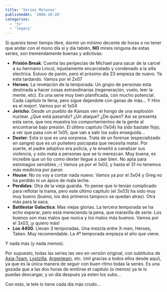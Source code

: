 ```yaml
---
title: 'Series Molonas'
publishedAt: '2006-10-20'
categories:
  - 'tv'
  - 'legacy'
---
```


Si quereis tener tiempo libre, dormir un mínimo decente de horas o no tener que andar con el mono día si y día tabién, **NO** mireis ninguna de estas series, son tremendamente buenas y adictivas:

- **Prisión Break**: Cuenta las peripecias de Michael para sacar de la carcel a su hermano Lincol, injustamente encarcelado y condenado a la silla electrica. Estuvo de parón, pero el próximo dia 23 empieza de nuevo. Ya esta tardando. Vamos por el 2x07
- **Heroes**: La revelación de la temporada. Un grupo de personas esta destinada a hacer cosas extraodinarias (regeneración, vuelo, leer la mente, etc). Es una serie muy bien planificada, con mucho potencial. Cada capitulo te llena, pero sigue dejandote con ganas de más... Y Hiro es el mejor!. Vamos por el 1x04
- **Jericho**: Desde un pueblo de Kansas ven el hongo de una explosión nuclear. ¿Que está pasando? ¿Un ataque? ¿De quien? Asi se presenta esta serie, que nos muestra los comportamientos de la gente al encontrarse bajo presión. El último capitulo (1x04) ha sido bastate flojo, a ver que pasa con el 1x05, que van a salir los subs enseguida...
- **Dexter**: Esta si que es una sorpresa. Trata de un forense (especializado en sangre) que es un puñetero psicopata que necesita matar. Por suerte, el padre adoptivo era policia, y le enseñó a canalizar sus violencia, y solo mata a personas que se lo merezcan. Muy buena, es increible que un tio como dexter llegue a caer bien. No apta para estomagos sensibles ;-) Vamos ya por el 1x03, y hasta el 31 no tenemos más medicina por paron
- **House**: No os voy a contar nada nuevo. Vamos ya por el 3x04 y Greg no ha perdido ni un ápice de mala leche.
- **Perdidos**: Otra de la vieja guardia. Yo pense que lo tenían complicado para reflotar la trama, pero este último capitulo (el 3x03) ha sido muy muy bueno (bueno, los dos primeros tampoco se quedan atras). Otra más para la saca.
- **Battlestar Galactica**: Mas viejas glorias. La tercera temporada se ha echo esperar, pero está mereciendo la pena, que maravilla de serie. Los buenos son mas malos que nunca y los malos más buenos. Vamos por el 3x03, ¡y quiero más!
- **Los 4400**. Llevan 3 temporadas. Una mezcla entre X-men, Heroes, Taken. Muy recomendable. La 4ª temporada empieza el año que viene.

Y nada más (y nada menos).

Por supuesto, todas las series las veo en versión original, con subtitulos de [Asia-Team](http://www.asia-team.com/), [Lostzilla](http://www.lostzilla.net), [Argenteam](http://www.argenteam.net/), etc. (mil gracias a todos ellos desde aquí), ya que es la única manera de seguir con buen ritmo todas la series. Es una gozada que a las dos horas de emitirse el capitulo (o menos) ya te lo puedas descargar, y un día despues ya esten los subs...

Con esto, la tele lo tiene cada día más crudo...
